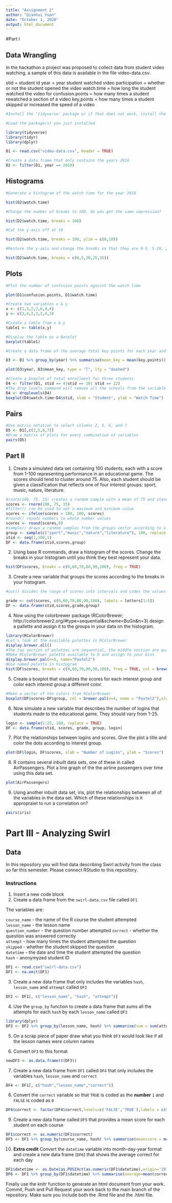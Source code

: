 ```yaml
---
title: "Assignment 2"
author: "Qianhui Yuan"
date: "October 1, 2020"
output: html_document
---
```

#Part I

## Data Wrangling
In the hackathon a project was proposed to collect data from student video watching, a sample of this data is available in the file video-data.csv.

stid = student id
year = year student watched video
participation = whether or not the student opened the video
watch.time = how long the student watched the video for
confusion.points = how many times a student rewatched a section of a video
key,points = how many times a student skipped or increased the speed of a video

```r
#Install the 'tidyverse' package or if that does not work, install the 'dplyr' and 'tidyr' packages.

#Load the package(s) you just installed

library(tidyverse)
library(tidyr)
library(dplyr)

D1 <- read.csv("video-data.csv", header = TRUE)

#Create a data frame that only contains the years 2018
D2 <- filter(D1, year == 2018)
```

## Histograms
```r
#Generate a histogram of the watch time for the year 2018

hist(D2$watch.time)

#Change the number of breaks to 100, do you get the same impression?

hist(D2$watch.time, breaks = 100)

#Cut the y-axis off at 10

hist(D2$watch.time, breaks = 100, ylim = c(0,10))

#Restore the y-axis and change the breaks so that they are 0-5, 5-20, 20-25, 25-35

hist(D2$watch.time, breaks = c(0,5,20,25,35))

```

## Plots
```r
#Plot the number of confusion points against the watch time

plot(D1$confusion.points, D1$watch.time)

#Create two variables x & y
x <- c(1,3,2,7,6,4,4)
y <- c(2,4,2,3,2,4,3)

#Create a table from x & y
table1 <- table(x,y)

#Display the table as a Barplot
barplot(table1)

#Create a data frame of the average total key points for each year and plot the two against each other as a lines

D3 <- D1 %>% group_by(year) %>% summarise(mean_key = mean(key.points))

plot(D3$year, D3$mean_key, type = "l", lty = "dashed")

#Create a boxplot of total enrollment for three students
D4 <- filter(D1, stid == 4|stid == 20| stid == 22)
#The drop levels command will remove all the schools from the variable with no data  
D4 <- droplevels(D4)
boxplot(D4$watch.time~D4$stid, xlab = "Student", ylab = "Watch Time")
```
## Pairs
```r
#Use matrix notation to select columns 2, 5, 6, and 7
D5 <- D1[,c(2,5,6,7)]
#Draw a matrix of plots for every combination of variables
pairs(D5)
```
## Part II

1. Create a simulated data set containing 100 students, each with a score from 1-100 representing performance in an educational game. The scores should tend to cluster around 75. Also, each student should be given a classification that reflects one of four interest groups: sport, music, nature, literature.

```r
#rnorm(100, 75, 15) creates a random sample with a mean of 75 and standard deviation of 15
scores <- rnorm(100, 75, 15)
#filter() can be used to set a maximum and minimum value
scores <- ifelse(scores > 100, 100, scores)
#round() rounds numbers to whole number values
scores <- round(scores,0)
#sample() draws a random samples from the groups vector according to a uniform distribution
group <- sample(c("sport","music","nature","literature"), 100, replace = TRUE)
stid <- seq(1,100,1)
DF <- data.frame(stid,scores,group)

```

2. Using base R commands, draw a histogram of the scores. Change the breaks in your histogram until you think they best represent your data.

```r
hist(DF$scores, breaks = c(0,60,70,80,90,100), freq = TRUE)
```


3. Create a new variable that groups the scores according to the breaks in your histogram.

```r
#cut() divides the range of scores into intervals and codes the values in scores according to which interval they fall. We use a vector called `letters` as the labels, `letters` is a vector made up of the letters of the alphabet.

grade <- cut(scores, c(0,60,70,80,90,100), labels = letters[1:5])
DF <- data.frame(stid,scores,grade,group)
```

4. Now using the colorbrewer package (RColorBrewer; http://colorbrewer2.org/#type=sequential&scheme=BuGn&n=3) design a pallette and assign it to the groups in your data on the histogram.

```r
library(RColorBrewer)
#Let's look at the available palettes in RColorBrewer
display.brewer.all()
#The top section of palettes are sequential, the middle section are qualitative, and the lower section are diverging.
#Make RColorBrewer palette available to R and assign to your bins
display.brewer.pal(n=5, name="Pastel2")
#Use named palette in histogram
hist(DF$scores, breaks = c(0,60,70,80,90,100), freq = TRUE, col = brewer.pal(n=5, name = "Pastel2"))
```


5. Create a boxplot that visualizes the scores for each interest group and color each interest group a different color.

```r
#Make a vector of the colors from RColorBrewer
boxplot(DF$scores~DF$group, col = brewer.pal(n=4, name = "Pastel2"),xlab = "Interest Groups", ylab = "Scores")
```


6. Now simulate a new variable that describes the number of logins that students made to the educational game. They should vary from 1-25.

```r
login <- sample(1:25, 100, replace = TRUE)
DF <- data.frame(stid, scores, grade, group, login)
```

7. Plot the relationships between logins and scores. Give the plot a title and color the dots according to interest group.

```r
plot(DF$login, DF$scores, xlab = "Number of Logins", ylab = "Scores")

```


8. R contains several inbuilt data sets, one of these in called AirPassengers. Plot a line graph of the the airline passengers over time using this data set.

```r
plot(AirPassengers)
```


9. Using another inbuilt data set, iris, plot the relationships between all of the variables in the data set. Which of these relationships is it appropraiet to run a correlation on? 

```r
pairs(iris)
```

# Part III - Analyzing Swirl

## Data 

In this repository you will find data describing Swirl activity from the class so far this semester. Please connect RStudio to this repository.

### Instructions
  
1. Insert a new code block
2. Create a data frame from the `swirl-data.csv` file called `DF1`

The variables are:

`course_name` - the name of the R course the student attempted  
`lesson_name` - the lesson name  
`question_number` - the question number attempted
`correct` - whether the question was answered correctly  
`attempt` - how many times the student attempted the question  
`skipped` - whether the student skipped the question  
`datetime` - the date and time the student attempted the question  
`hash` - anonymyzed student ID  

```r
DF1 <- read.csv("swirl-data.csv")
DF1 <- na.omit(DF1)
```


3. Create a new data frame that only includes the variables `hash`, `lesson_name` and `attempt` called `DF2`

```r
DF2 <- DF1[, c("lesson_name", "hash", "attempt")]
```

4. Use the `group_by` function to create a data frame that sums all the attempts for each `hash` by each `lesson_name` called `DF3`

```r
library(dplyr)
DF3 <- DF2 %>% group_by(lesson_name, hash) %>% summarise(sum = sum(attempt))
```


5. On a scrap piece of paper draw what you think `DF3` would look like if all the lesson names were column names

6. Convert `DF3` to this format  

```r
newDF3 <- as.data.frame(t(DF3))
```


7. Create a new data frame from `DF1` called `DF4` that only includes the variables `hash`, `lesson_name` and `correct`

```r
DF4 <- DF1[, c("hash","lesson_name","correct")]
```


8. Convert the `correct` variable so that `TRUE` is coded as the **number** `1` and `FALSE` is coded as `0`  

```r
DF4$correct <- factor(DF4$correct,levels=c('FALSE','TRUE'),labels = c(0,1))
```


9. Create a new data frame called `DF5` that provides a mean score for each student on each course

```r
DF1$correct <- as.numeric(DF1$correct)
DF5 <- DF1 %>% group_by(course_name, hash) %>% summarise(meanscore = mean(correct))

```


10. **Extra credit** Convert the `datetime` variable into month-day-year format and create a new data frame (`DF6`) that shows the average correct for each day

```r
DF1$datetime <- as.Date(as.POSIXct(as.numeric(DF1$datetime),origin='1970-1-1'))
DF6 <- DF1 %>% group_by(DF1$datetime) %>% summarise(average=mean(correct)) 
```


Finally use the knitr function to generate an html document from your work. Commit, Push and Pull Request your work back to the main branch of the repository. Make sure you include both the .Rmd file and the .html file. 
